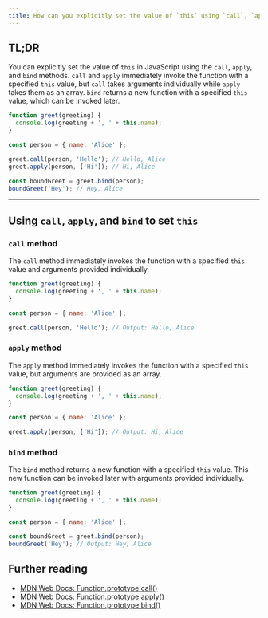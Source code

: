 ```yaml
---
title: How can you explicitly set the value of `this` using `call`, `apply`, and `bind`?
---
```


## TL;DR

You can explicitly set the value of `this` in JavaScript using the `call`, `apply`, and `bind` methods. `call` and `apply` immediately invoke the function with a specified `this` value, but `call` takes arguments individually while `apply` takes them as an array. `bind` returns a new function with a specified `this` value, which can be invoked later.

```js
function greet(greeting) {
  console.log(greeting + ', ' + this.name);
}

const person = { name: 'Alice' };

greet.call(person, 'Hello'); // Hello, Alice
greet.apply(person, ['Hi']); // Hi, Alice

const boundGreet = greet.bind(person);
boundGreet('Hey'); // Hey, Alice
```

---

## Using `call`, `apply`, and `bind` to set `this`

### `call` method

The `call` method immediately invokes the function with a specified `this` value and arguments provided individually.

```js
function greet(greeting) {
  console.log(greeting + ', ' + this.name);
}

const person = { name: 'Alice' };

greet.call(person, 'Hello'); // Output: Hello, Alice
```

### `apply` method

The `apply` method immediately invokes the function with a specified `this` value, but arguments are provided as an array.

```js
function greet(greeting) {
  console.log(greeting + ', ' + this.name);
}

const person = { name: 'Alice' };

greet.apply(person, ['Hi']); // Output: Hi, Alice
```

### `bind` method

The `bind` method returns a new function with a specified `this` value. This new function can be invoked later with arguments provided individually.

```js
function greet(greeting) {
  console.log(greeting + ', ' + this.name);
}

const person = { name: 'Alice' };

const boundGreet = greet.bind(person);
boundGreet('Hey'); // Output: Hey, Alice
```

## Further reading

- [MDN Web Docs: Function.prototype.call()](https://developer.mozilla.org/en-US/docs/Web/JavaScript/Reference/Global_Objects/Function/call)
- [MDN Web Docs: Function.prototype.apply()](https://developer.mozilla.org/en-US/docs/Web/JavaScript/Reference/Global_Objects/Function/apply)
- [MDN Web Docs: Function.prototype.bind()](https://developer.mozilla.org/en-US/docs/Web/JavaScript/Reference/Global_Objects/Function/bind)
